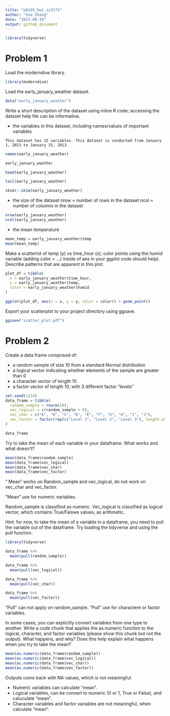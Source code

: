 ```yaml
---
title: "p8105_hw1_xz3173"
author: "Xue Zhang"
date: "2023-09-19"
output: github_document
---
```


```r
library(tidyverse)
```

# Problem 1

Load the moderndive library.

```r
library(moderndive)
```

Load the early_january_weather dataset.

```r
data("early_january_weather")
```

Write a short description of the dataset using inline R code; accessing the dataset help file can be informative. 

* the variables in this dataset, including names/values of important variables



`This dataset has 15 variables. This dataset is conducted from January 1, 2013 to January 15, 2013.`


```r
names(early_january_weather)
```

```r
early_january_weather
```

```r
head(early_january_weather)
```


```r
tail(early_january_weather)
```


```r
skimr::skim(early_january_weather)
```

* the size of the dataset
nrow = number of rows in the dataset
ncol = number of columns in the dataset

```r
nrow(early_january_weather)
ncol(early_january_weather)
```

* the mean temperature

```r
mean_temp = early_january_weather$temp
mean(mean_temp)
```


Make a scatterlot of temp (y) vs time_hour (x); color points using the humid variable (adding color = ...) inside of aes in your ggplot code should help). Describe patterns that are apparent in this plot.



```r
plot_df = tibble(
  x = early_january_weather$time_hour,
  y = early_january_weather$temp,
  color = early_january_weather$humid
)

ggplot(plot_df, aes(x = x, y = y, color = color)) + geom_point()
```




Export your scatterplot to your project directory using ggsave.

```r
ggsave("scatter_plot.pdf")
```



# Problem 2

Create a data frame comprised of:

* a random sample of size 10 from a standard Normal distribution
* a logical vector indicating whether elements of the sample are greater than 0
* a character vector of length 10
* a factor vector of length 10, with 3 different factor "levels"



```r
set.seed(1234)
data_frame = tibble(
  random_sample = rnorm(10),
  vec_logical = c(random_sample > 0),
  vec_char = c("A", "B", "C", "D", "E", "F", "G", "H", "I", "J"),
  vec_factor = factor(rep(c("Level 1", "Level 2", "Level 3"), length.out = 10))
)

data_frame
```

Try to take the mean of each variable in your dataframe. What works and what doesn’t?

```r
mean(data_frame$random_sample)
mean(data_frame$vec_logical)
mean(data_frame$vec_char)
mean(data_frame$vec_factor)
```

" Mean" works on Random_sample and vec_logical, do not work on vec_char and vec_factor.

"Mean" use for numeric variables.

Random_sample is classified as numeric.
Vec_logical is classified as logical vector, which contains True/Falswe values, as arithmetic.

Hint: for now, to take the mean of a variable in a dataframe, you need to pull the variable out of the dataframe. Try loading the tidyverse and using the pull function.

```r
library(tidyverse)
```




```r
data_frame %>%
  mean(pull(random_sample))
```

```r
data_frame %>%
  mean(pull(vec_logical))
```

```r
data_frame %>%
  mean(pull(vec_char)) 
```



```r
data_frame %>%
  mean(pull(vec_factor))
```


"Pull" can not apply on random_sample.
"Pull" use for charactere or factor variables.


In some cases, you can explicitly convert variables from one type to another. Write a code chunk that applies the as.numeric function to the logical, character, and factor variables (please show this chunk but not the output). What happens, and why? Does this help explain what happens when you try to take the mean?


```r
mean(as.numeric(data_frame$random_sample))
mean(as.numeric(data_frame$vec_logical))
mean(as.numeric(data_frame$vec_char))
mean(as.numeric(data_frame$vec_factor))
```

Outputs come back with NA values, which is not meaningful.

* Numeric variables can calculate "mean".
* Logical variables, can be convert to numeric (0 or 1, True or False), and caluculate "mean".
* Character variables and factor variables are not meaningful, when calculate "mean".


